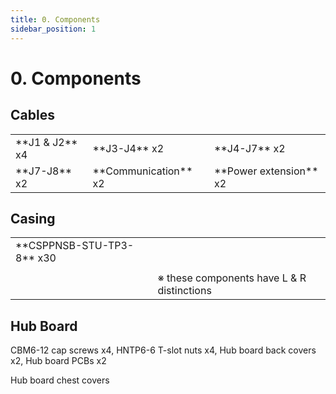 ```yaml
---
title: 0. Components
sidebar_position: 1
---
```



# 0. Components

## Cables

<table>
  <tr style={{ backgroundColor: "white" }}>
    <td style={{ width: "33.3%", verticalAlign: "top" }}>**J1 &amp; J2** x4<BlockImage src="hardware/wiring-and-casing-guide/j1-j2-cable.png" alt="j1-j2" /></td>
    <td style={{ width: "33.3%", verticalAlign: "top" }}>**J3-J4** x2<BlockImage src="hardware/wiring-and-casing-guide/j3-j4-cable.png" alt="j3-j4" /></td>
    <td style={{ width: "33.3%", verticalAlign: "top" }}>**J4-J7** x2<BlockImage src="hardware/wiring-and-casing-guide/j4-j7-cable.png" alt="j4-j7" /></td>
  </tr>
  <tr style={{ backgroundColor: "white" }}>
    <td style={{ verticalAlign: "top" }}>**J7-J8** x2<BlockImage src="hardware/wiring-and-casing-guide/j7-j8-cable.png" alt="j7-j8" /></td>
    <td style={{ verticalAlign: "top" }}>**Communication** x2 <BlockImage src="hardware/wiring-and-casing-guide/commu-cable.png" alt="commu" /></td>
    <td style={{ verticalAlign: "top" }}>**Power extension** x2 <BlockImage src="hardware/wiring-and-casing-guide/power-extension-cable.png" alt="power extension" /></td>
  </tr>
</table>

## Casing

<table>
  <tr style={{ backgroundColor: "white" }}>
    <td style={{ width: "33.3%", verticalAlign: "top" }}>**CSPPNSB-STU-TP3-8** x30 <BlockImage src="hardware/wiring-and-casing-guide/csppnsb-sus-tp3-8.png" alt="screw" /></td>
    <td style={{ width: "33.3%", verticalAlign: "top" }}><BlockImage src="hardware/wiring-and-casing-guide/j1-j2-casing.png" alt="j1-j2-cover" /></td>
  </tr>
  <tr style={{ backgroundColor: "white" }}>
    <td style={{ width: "33.3%", verticalAlign: "top" }}><BlockImage src="hardware/wiring-and-casing-guide/j2-j3-casing.png" alt="j2-j3-cover" /></td>
    <td style={{ verticalAlign: "top" }}><BlockImage src="hardware/wiring-and-casing-guide/j3-j4-casing.png" alt="j3-j4-cover" /></td>
  </tr>
  <tr style={{ backgroundColor: "white" }}>
    <td style={{ verticalAlign: "top" }}><BlockImage src="hardware/wiring-and-casing-guide/j4-j5-casing.png" alt="j4-j5-cover" /></td>
    <td style={{ verticalAlign: "top" }}><BlockImage src="hardware/wiring-and-casing-guide/j6-j7-casing.png" alt="j6-j7-cover" /> ※ these components have L & R distinctions</td>
  </tr>
</table>

## Hub Board

CBM6-12 cap screws x4, HNTP6-6 T-slot nuts x4, Hub board back covers x2, Hub board PCBs x2

<BlockImage src="hardware/wiring-and-casing-guide/hubboard-components.png" alt="Hub board components" />

Hub board chest covers

<BlockImage src="hardware/wiring-and-casing-guide/hubboard-components-chest-cover.png" alt="Hub board chest covers" />
